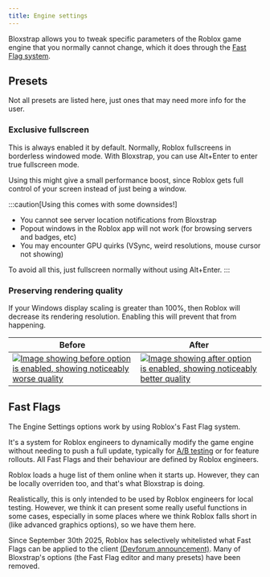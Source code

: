```yaml
---
title: Engine settings
---
```



Bloxstrap allows you to tweak specific parameters of the Roblox game engine that you normally cannot change, which it does through the [Fast Flag system](#fast-flags).

## Presets

Not all presets are listed here, just ones that may need more info for the user.

### Exclusive fullscreen

This is always enabled it by default. Normally, Roblox fullscreens in borderless windowed mode. With Bloxstrap, you can use Alt+Enter to enter true fullscreen mode.

Using this might give a small performance boost, since Roblox gets full control of your screen instead of just being a window.

:::caution[Using this comes with some downsides!]
- You cannot see server location notifications from Bloxstrap
- Popout windows in the Roblox app will not work (for browsing servers and badges, etc)
- You may encounter GPU quirks (VSync, weird resolutions, mouse cursor not showing)

To avoid all this, just fullscreen normally without using Alt+Enter.
:::

### Preserving rendering quality

If your Windows display scaling is greater than 100%, then Roblox will decrease its rendering resolution. Enabling this will prevent that from happening.

| Before | After |
| ------ | ----- |
| [![Image showing before option is enabled, showing noticeably worse quality](/assets/wiki/fflag-dpi-before.jpg)](/assets/wiki/fflag-dpi-before.jpg) | [![Image showing after option is enabled, showing noticeably better quality](/assets/wiki/fflag-dpi-after.jpg)](/assets/wiki/fflag-dpi-after.jpg) |

<Badge text="Click image to enlarge" variant="tip" />

## Fast Flags

The Engine Settings options work by using Roblox's Fast Flag system. 

It's a system for Roblox engineers to dynamically modify the game engine without needing to push a full update, typically for [A/B testing](https://en.wikipedia.org/wiki/A/B_testing) or for feature rollouts. All Fast Flags and their behaviour are defined by Roblox engineers.

Roblox loads a huge list of them online when it starts up. However, they can be locally overriden too, and that's what Bloxstrap is doing. 

Realistically, this is only intended to be used by Roblox engineers for local testing. However, we think it can present some really useful functions in some cases, especially in some places where we think Roblox falls short in (like advanced graphics options), so we have them here.

Since September 30th 2025, Roblox has selectively whitelisted what Fast Flags can be applied to the client [(Devforum announcement)](https://devforum.roblox.com/t/allowlist-for-local-client-configuration-via-fast-flags/3966569). Many of Bloxstrap's options (the Fast Flag editor and many presets) have been removed.

